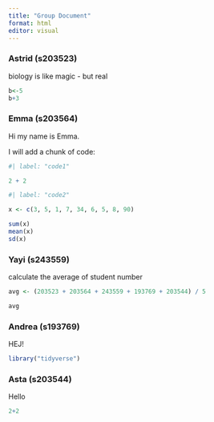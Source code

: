 ```yaml
---
title: "Group Document"
format: html
editor: visual
---
```


### Astrid (s203523)

biology is like magic - but real

```r
b<-5
b+3
```

### Emma (s203564)

Hi my name is Emma.

I will add a chunk of code:

```r
#| label: "code1"

2 + 2

```

```r
#| label: "code2"

x <- c(3, 5, 1, 7, 34, 6, 5, 8, 90)

sum(x)
mean(x)
sd(x)
```

### Yayi (s243559)

calculate the average of student number

```r
avg <- (203523 + 203564 + 243559 + 193769 + 203544) / 5

avg
```

### Andrea (s193769)

HEJ!

```r
library("tidyverse")
```

### Asta (s203544)

Hello

```r
2+2
```
